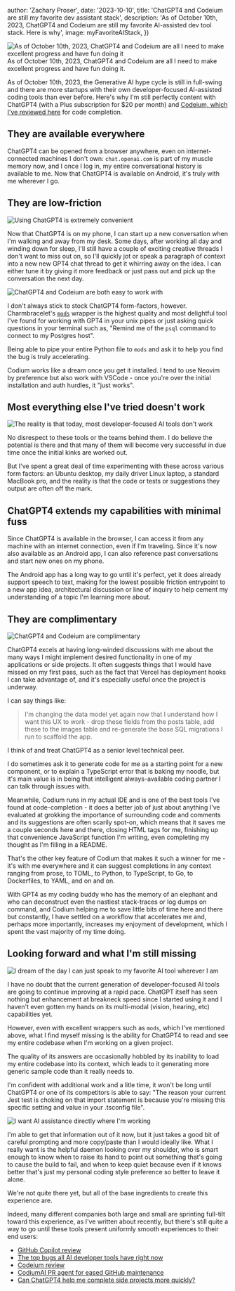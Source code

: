 



  author: 'Zachary Proser',
  date: '2023-10-10',
  title: 'ChatGPT4 and Codeium are still my favorite dev assistant stack', 
  description: 'As of October 10th, 2023, ChatGPT4 and Codeium are still my favorite AI-assisted dev tool stack. Here is why',
  image: myFavoriteAIStack,
})

<Image src={myFavoriteAIStack} alt="As of October 10th, 2023, ChatGPT4 and Codeium are all I need to make excellent progress and have fun doing it" />
<figcaption>As of October 10th, 2023, ChatGPT4 and Codeium are all I need to make excellent progress and have fun doing it.</figcaption>

As of October 10th, 2023, the Generative AI hype cycle is still in full-swing and there are more startups with their own developer-focused AI-assisted coding tools than ever before. Here's why 
I'm still perfectly content with ChatGPT4 (with a Plus subscription for $20 per month) and [Codeium, which I've reviewed here](/blog/codeium-review) for code completion. 

## They are available everywhere

ChatGPT4 can be opened from a browser anywhere, even on internet-connected machines I don't own: `chat.openai.com` is part of my muscle memory now, and I once I log in, my entire 
conversational history is available to me. Now that ChatGPT4 is available on Android, it's truly with me wherever I go.  

## They are low-friction

<Image src={robotUpliftingHuman} alt="Using ChatGPT4 is extremely convenient" />

Now that ChatGPT4 is on my phone, I can start up a new conversation when I'm walking and away from my desk. Some days, after working all day and winding down for sleep, I'll still have a couple of exciting 
creative threads I don't want to miss out on, so I'll quickly jot or speak a paragraph of context into a new new GPT4 chat thread to get it whirring away on the idea. I can either tune it by giving it more 
feedback or just pass out and pick up the conversation the next day. 

<Image src={workingWithAI} alt="ChatGPT4 and Codeium are both easy to work with" />

I don't always stick to stock ChatGPT4 form-factors, however. Charmbracelet's [`mods`](https://github.com/charmbraclet/mods) wrapper is the highest quality and most delightful tool I've found for working with 
GPT4 in your unix pipes or just asking quick questions in your terminal such as, "Remind me of the `psql` command to connect to my Postgres host". 

Being able to pipe your entire Python file to `mods` and ask it 
to help you find the bug is truly accelerating. 

Codium works like a dream once you get it installed. I tend to use Neovim by preference but also work with VSCode - once you're over the initial installation and auth hurdles, it "just works".

<ConsultingCTA />

## Most everything else I've tried doesn't work 

<Image src={mostAIToolsDontWork} alt="The reality is that today, most developer-focused AI tools don't work" />

No disrespect to these tools or the teams behind them. I do believe the potential is there and that many of them will become very successful in due time once the initial kinks are worked out. 

But I've spent a great deal of time experimenting with these across various form factors: an Ubuntu desktop, my daily driver Linux laptop, a standard MacBook pro, and the reality is that the code or tests
or suggestions they output are often off the mark. 

## ChatGPT4 extends my capabilities with minimal fuss

Since ChatGPT4 is available in the browser, I can access it from any machine with an internet connection, even if I'm traveling. Since it's now also available as an Android app, I can also reference past
conversations and start new ones on my phone. 

The Android app has a long way to go until it's perfect, yet it does already support speech to text, making for the lowest possible friction entrypoint to a new 
app idea, architectural discussion or line of inquiry to help cement my understanding of a topic I'm learning more about. 

## They are complimentary 

<Image src={complimentaryAI} alt="ChatGPT4 and Codeium are complimentary" />

ChatGPT4 excels at having long-winded discussions with me about the many ways I might implement desired functionality in one of my applications or side projects. It often suggests things that I would have missed 
on my first pass, such as the fact that Vercel has deployment hooks I can take advantage of, and it's especially useful once the project is underway. 

I can say things like: 

> I'm changing the data model yet again now that I understand how I want this UX to work - drop these fields from the posts table, add these to the images table and re-generate the base SQL migrations I run to scaffold the app. 

I think of and treat ChatGPT4 as a senior level technical peer. 

I do sometimes ask it to generate code for me as a starting point for a new component, or to explain a TypeScript error that is baking my noodle, but it's main value is in being that intelligent always-available 
coding partner I can talk through issues with. 

Meanwhile, Codium runs in my actual IDE and is one of the best tools I've found at code-completion - it does a better job of just about anything I've evaluated at grokking the importance of surrounding code and comments 
and its suggestions are often scarily spot-on, which means that it saves me a couple seconds here and there, closing HTML tags for me, finishing up that convenience JavaScript function I'm writing, even completing 
my thought as I'm filling in a README. 

That's the other key feature of Codium that makes it such a winner for me - it's with me everywhere and it can suggest completions in any context ranging from prose, to TOML, to Python, 
to TypeScript, to Go, to Dockerfiles, to YAML, and on and on. 

With GPT4 as my coding buddy who has the memory of an elephant and who can deconstruct even the nastiest stack-traces or log dumps on command, and Codium helping me to save little bits of time here and there but constantly,
I have settled on a workflow that accelerates me and, perhaps more importantly, increases my enjoyment of development, which I spent the vast majority of my time doing. 

## Looking forward and what I'm still missing 

<Image src={robotAndHumanTogetherness} alt="I dream of the day I can just speak to my favorite AI tool wherever I am" />

I have no doubt that the current generation of developer-focused AI tools are going to continue improving at a rapid pace. ChatGPT itself has seen nothing but enhancement at breakneck speed since I started using it and I haven't 
even gotten my hands on its multi-modal (vision, hearing, etc) capabilities yet. 

However, even with excellent wrappers such as `mods`, which I've mentioned above, what I find myself missing is the ability for ChatGPT4 to read and 
see my entire codebase when I'm working on a given project. 

The quality of its answers are occasionally hobbled by its inability to load my entire codebase into its context, which leads to it generating more generic sample code than it really needs to. 

I'm confident with additional work and a litle time, it won't be long until ChatGPT4 or one of its competitors is able to say: "The reason your current Jest test is choking on that import statement is because you're missing this specific setting and value in your .tsconfig file". 

<Image src={aiDirectEnhancement} alt="I want AI assistance directly where I'm working" />

I'm able to get that information out of it now, but it just takes a good bit of careful prompting and more copy/paste than I would ideally like. What I really want is the helpful daemon looking over my shoulder, who is smart enough to know 
when to raise its hand to point out something that's going to cause the build to fail, and when to keep quiet because even if it knows better that's just my personal coding style preference so better to leave it alone. 

<ConsultingCTA />

We're not quite there yet, but all of the base ingredients to create this experience are. 

Indeed, many different companies both large and small are sprinting full-tilt toward this experience, as I've written about recently, but there's still quite a way to go until these tools present uniformly smooth experiences to their end users: 

* [GitHub Copilot review](/blog/github-copilot-review)
* [The top bugs all AI developer tools have right now](/blog/top-ai-dev-tools-bugs)
* [Codeium review](/blog/codeium-review)
* [CodiumAI PR agent for eased GitHub maintenance](/blog/codeium-ai-pinecone-pr-agent)
* [Can ChatGPT4 help me complete side projects more quickly?](/blog/chatgpt-4-experiment-and-ai-development)
